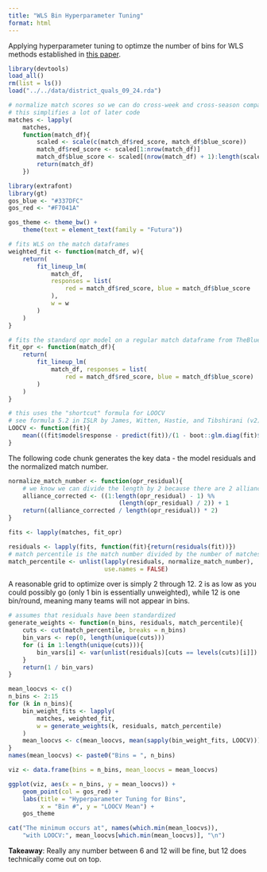 ```yaml
---
title: "WLS Bin Hyperparameter Tuning"
format: html
---
```


Applying hyperparameter tuning to optimze the number of bins for WLS methods established in [this paper](https://www.overleaf.com/read/dkmzrpspkhzb#0bd526).

```r
library(devtools)
load_all()
rm(list = ls())
load("../../data/district_quals_09_24.rda")

# normalize match scores so we can do cross-week and cross-season comparisons
# this simplifies a lot of later code
matches <- lapply(
    matches, 
    function(match_df){
        scaled <- scale(c(match_df$red_score, match_df$blue_score))
        match_df$red_score <- scaled[1:nrow(match_df)]
        match_df$blue_score <- scaled[(nrow(match_df) + 1):length(scaled)]
        return(match_df)
    })

library(extrafont)
library(gt)
gos_blue <- "#337DFC"
gos_red <- "#F7041A"

gos_theme <- theme_bw() + 
    theme(text = element_text(family = "Futura"))

# fits WLS on the match dataframes
weighted_fit <- function(match_df, w){
    return(
        fit_lineup_lm(
            match_df, 
            responses = list(
                red = match_df$red_score, blue = match_df$blue_score
            ), 
            w = w
        )
    )
}

# fits the standard opr model on a regular match dataframe from TheBlueAlliance
fit_opr <- function(match_df){
    return(
        fit_lineup_lm(
            match_df, responses = list(
                red = match_df$red_score, blue = match_df$blue_score)
        )
    )
}

# this uses the "shortcut" formula for LOOCV
# see formula 5.2 in ISLR by James, Witten, Hastie, and Tibshirani (v2), pg 202
LOOCV <- function(fit){
    mean(((fit$model$response - predict(fit))/(1 - boot::glm.diag(fit)$h))^2)
}
```

The following code chunk generates the key data - the model residuals and the normalized match number.

```r
normalize_match_number <- function(opr_residual){
    # we know we can divide the length by 2 because there are 2 alliances/match
    alliance_corrected <- ((1:length(opr_residual) - 1) %% 
                               (length(opr_residual) / 2)) + 1
    return((alliance_corrected / length(opr_residual)) * 2)
}

fits <- lapply(matches, fit_opr)

residuals <- lapply(fits, function(fit){return(residuals(fit))})
# match percentile is the match number divided by the number of matches
match_percentile <- unlist(lapply(residuals, normalize_match_number), 
                           use.names = FALSE)
```

A reasonable grid to optimize over is simply 2 through 12. 2 is as low as you could possibly go (only 1 bin is essentially unweighted), while 12 is one bin/round, meaning many teams will not appear in bins.

```r
# assumes that residuals have been standardized
generate_weights <- function(n_bins, residuals, match_percentile){
    cuts <- cut(match_percentile, breaks = n_bins)
    bin_vars <- rep(0, length(unique(cuts)))
    for (i in 1:length(unique(cuts))){
        bin_vars[i] <- var(unlist(residuals)[cuts == levels(cuts)[i]])
    }
    return(1 / bin_vars)
}

mean_loocvs <- c()
n_bins <- 2:15
for (k in n_bins){
    bin_weight_fits <- lapply(
        matches, weighted_fit, 
        w = generate_weights(k, residuals, match_percentile)
    )
    mean_loocvs <- c(mean_loocvs, mean(sapply(bin_weight_fits, LOOCV)))
}
names(mean_loocvs) <- paste0("Bins = ", n_bins)

viz <- data.frame(bins = n_bins, mean_loocvs = mean_loocvs)

ggplot(viz, aes(x = n_bins, y = mean_loocvs)) + 
    geom_point(col = gos_red) + 
    labs(title = "Hyperparameter Tuning for Bins", 
         x = "Bin #", y = "LOOCV Mean") + 
    gos_theme

cat("The minimum occurs at", names(which.min(mean_loocvs)), 
    "with LOOCV:", mean_loocvs[which.min(mean_loocvs)], "\n")
```

**Takeaway**: Really any number between 6 and 12 will be fine, but 12 does technically come out on top.

